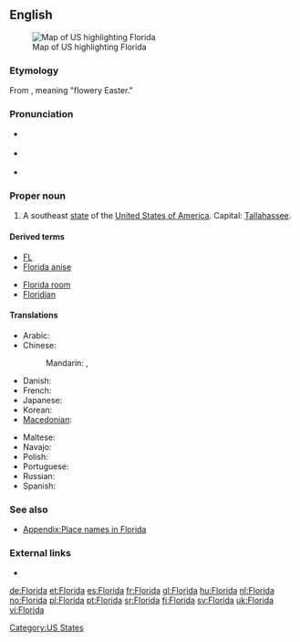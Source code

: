 {{also|florida}}
==English==
[[Image:Map of USA highlighting Florida.png|thumb|right|Map of US highlighting Florida]]
===Etymology===
From {{etyl|es}} {{term|Pascua Florida|lang=es}}, meaning "flowery Easter."

===Pronunciation===
* {{a|UK}} {{IPA|/ˈflɒɹɪdə/}}
* {{a|UK}} {{IPA|/ˈflɔɹɪdə/|/ˈflɑɹɪdə/}}
* {{audio|en-us-Florida.ogg|Audio (US)}}

===Proper noun===
{{en-proper noun}}

# A southeast [[state]] of the [[United States of America]]. Capital: [[Tallahassee]].

====Derived terms====
{{rel-top|Terms derived from ''Florida''}}
* [[FL]]
* [[Florida anise]]
{{rel-mid}}
* [[Florida room]]
* [[Floridian]]
{{rel-bottom}}

====Translations====
{{trans-top|US state}}
* Arabic: {{t|ar|فلوريدا|f|tr=fluriida|sc=Arab}}
* Chinese:
*: Mandarin: {{t|zh|佛羅里達州|sc=Hani}},  {{t|zh|佛罗里达州|tr=Fúluólǐdá-zhōu|sc=Hani}}
* Danish: {{t-|da|Florida}}
* French: {{t+|fr|Floride|f}}
* Japanese: {{t|ja|フロリダ州|tr=Furórida-shū|sc=Jpan}}
* Korean: {{t|ko|플로리다|tr=peullorida|sc=Kore}}
* [[Macedonian]]: {{t-|mk|Флорида|f|tr=Florída|sc=Cyrl|xs=Macedonian}}
{{trans-mid}}
* Maltese: {{t-|mt|Florida|xs=Maltese}}
* Navajo: {{tø|nv|Łóodah hahoodzo}}
* Polish: {{t+|pl|Floryda|f}}
* Portuguese: {{t-|pt|Flórida|f}}
* Russian: {{t-|ru|Флорида|f|tr=Florída, Flórida|sc=Cyrl}}
* Spanish: {{t+|es|Florida|f}}
{{trans-bottom}}

===See also===
* [[Appendix:Place names in Florida]]

===External links===
* {{pedialite}}

[[Category:US States]]

[[de:Florida]]
[[et:Florida]]
[[es:Florida]]
[[fr:Florida]]
[[gl:Florida]]
[[hu:Florida]]
[[nl:Florida]]
[[no:Florida]]
[[pl:Florida]]
[[pt:Florida]]
[[sr:Florida]]
[[fi:Florida]]
[[sv:Florida]]
[[uk:Florida]]
[[vi:Florida]]
